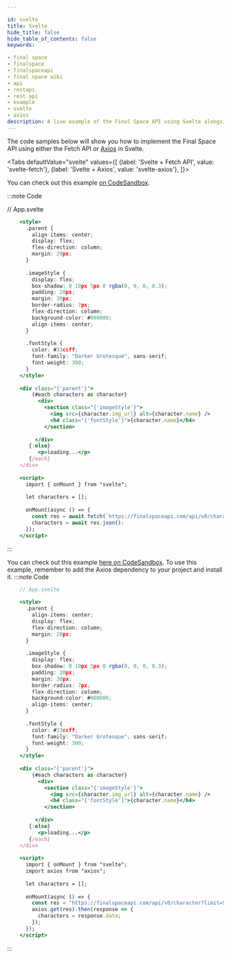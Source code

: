 ```yaml
---

id: svelte
title: Svelte
hide_title: false
hide_table_of_contents: false
keywords:

- final space
- finalspace
- finalspaceapi
- final space wiki
- api
- restapi
- rest api
- example
- svelte
- axios
description: A live example of the Final Space API using Svelte alongside Axios to retrieve data.
---
```


The code samples below will show you how to implement the Final Space API using either the Fetch API or [Axios](https://www.npmjs.com/package/axios) in Svelte.




<Tabs
  defaultValue="svelte"
  values={[
    {label: 'Svelte + Fetch API', value: 'svelte-fetch'},
    {label: 'Svelte + Axios', value: 'svelte-axios'},
  ]}>
  <TabItem value="Svelte">
      
You can check out this example [on CodeSandbox](https://codesandbox.io/s/finalapi-svelte-urxd7).


:::note Code

// App.svelte
```jsx   
    <style>
      .parent {
        align-items: center;
        display: flex;
        flex-direction: column;
        margin: 20px;
      }
    
      .imageStyle {
        display: flex;
        box-shadow: 0 10px 5px 0 rgba(0, 0, 0, 0.3);
        padding: 20px;
        margin: 30px;
        border-radius: 7px;
        flex-direction: column;
        background-color: #000000;
        align-items: center;
      }
    
      .fontStyle {
        color: #33ccff;
        font-family: "Darker Grotesque", sans-serif;
        font-weight: 300;
      }
    </style>
    
    <div class="{'parent'}">
        {#each characters as character}
          <div>
            <section class="{'imageStyle'}"> 
              <img src={character.img_url} alt={character.name} />
              <h4 class="{'fontStyle'}">{character.name}</h4>
            </section>
    
         </div>
       {:else}
          <p>loading...</p>
       {/each}
    </div>
    
    <script>
      import { onMount } from "svelte";
    
      let characters = [];
    
      onMount(async () => {
        const res = await fetch(`https://finalspaceapi.com/api/v0/character?limit=5`);
        characters = await res.json();
      });
    </script>
```
:::
 </TabItem>
  <TabItem value="Svelte + Axios">

You can check out this example [here on CodeSandbox](https://codesandbox.io/s/finalapi-svelte-axios-of957).
To use this example, remember to add the Axios dependency to your project and install it.
:::note Code

```jsx
    // App.svelte
    
    <style>
      .parent {
        align-items: center;
        display: flex;
        flex-direction: column;
        margin: 20px;
      }
    
      .imageStyle {
        display: flex;
        box-shadow: 0 10px 5px 0 rgba(0, 0, 0, 0.3);
        padding: 20px;
        margin: 30px;
        border-radius: 7px;
        flex-direction: column;
        background-color: #000000;
        align-items: center;
      }
    
      .fontStyle {
        color: #33ccff;
        font-family: "Darker Grotesque", sans-serif;
        font-weight: 300;
      }
    </style>
    
    <div class="{'parent'}">
        {#each characters as character}
          <div>
            <section class="{'imageStyle'}"> 
              <img src={character.img_url} alt={character.name} />
              <h4 class="{'fontStyle'}">{character.name}</h4>
            </section>
    
         </div>
       {:else}
          <p>loading...</p>
       {/each}
    </div>
    
    <script>
      import { onMount } from "svelte";
      import axios from "axios";
    
      let characters = [];
    
      onMount(async () => {
        const res = "https://finalspaceapi.com/api/v0/character?limit=5";
        axios.get(res).then(response => {
          characters = response.data;
        });
      });
    </script>
```
:::

  </TabItem>
</Tabs>



